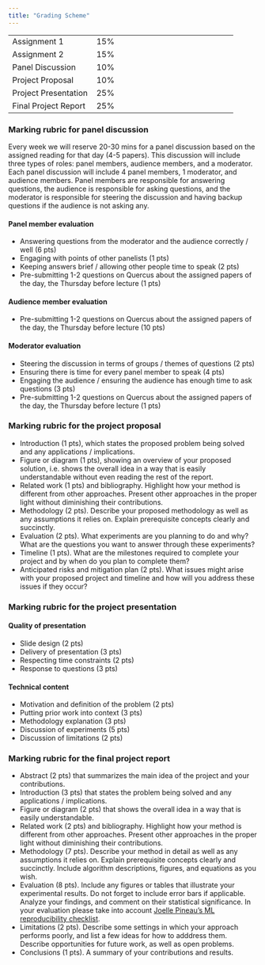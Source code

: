 ```yaml
---
title: "Grading Scheme"
---
```


|                            |                                               |
|----------------------------|-----------------------------------------------|
| Assignment 1            |          15%              |
| Assignment 2            |          15%              |
| Panel Discussion        |          10%              |
| Project Proposal        |          10%              |
| Project Presentation    |          25%              |
| Final Project Report    |          25%              |



### Marking rubric for panel discussion

Every week we will reserve 20-30 mins for a panel discussion based on the assigned reading for that day (4-5 papers).
This discussion will include three types of roles: panel members, audience members, and a moderator. Each panel discussion
will include 4 panel members, 1 moderator, and audience members. Panel members are responsible for answering questions,
the audience is responsible for asking questions, and the moderator is responsible for steering the discussion and having
backup questions if the audience is not asking any.  

#### Panel member evaluation

* Answering questions from the moderator and the audience correctly / well (6 pts)
* Engaging with points of other panelists (1 pts)
* Keeping answers brief / allowing other people time to speak (2 pts)
* Pre-submitting 1-2 questions on Quercus about the assigned papers of the day, the Thursday before lecture (1 pts)

#### Audience member evaluation
* Pre-submitting 1-2 questions on Quercus about the assigned papers of the day, the Thursday before lecture (10 pts)

#### Moderator evaluation

* Steering the discussion in terms of groups / themes of questions (2 pts)
* Ensuring there is time for every panel member to speak (4 pts)
* Engaging the audience / ensuring the audience has enough time to ask questions (3 pts) 
* Pre-submitting 1-2 questions on Quercus about the assigned papers of the day, the Thursday before lecture (1 pts)



### Marking rubric for the project proposal

* Introduction (1 pts), which states the proposed problem being solved and any applications / implications.
* Figure or diagram (1 pts), showing an overview of your proposed solution, i.e. shows the overall idea in a way that is easily understandable without even reading the rest of the report.
* Related work (1 pts) and bibliography. Highlight how your method is different from other approaches.
          Present other approaches in the proper light without diminishing their contributions.
* Methodology (2 pts). Describe your proposed methodology as well as any assumptions it relies on. Explain
prerequisite concepts clearly and succinctly. 
* Evaluation (2 pts). What experiments are you planning to do and why? What are the questions you want to answer through these experiments?
* Timeline (1 pts). What are the milestones required to complete your project and by when do you plan to complete them?
* Anticipated risks and mitigation plan (2 pts). What issues might arise with your proposed project and timeline and how will you address these issues if they occur?

### Marking rubric for the project presentation

#### Quality of presentation
* Slide design (2 pts)
* Delivery of presentation (3 pts)
* Respecting time constraints (2 pts)
* Response to questions (3 pts)

#### Technical content
* Motivation and definition of the problem (2 pts)
* Putting prior work into context (3 pts)
* Methodology explanation (3 pts)
* Discussion of experiments (5 pts)
* Discussion of limitations (2 pts)

### Marking rubric for the final project report


* Abstract (2 pts) that summarizes the main idea of the project and your contributions.
* Introduction (3 pts) that states the problem being solved and any applications / implications.
* Figure or diagram (2 pts) that shows the overall idea in a way that is easily understandable.
* Related work (2 pts) and bibliography. Highlight how your method is different from other approaches.
          Present other approaches in the proper light without diminishing their contributions.
* Methodology (7 pts). Describe your method in detail as well as any assumptions it relies on. Explain
prerequisite concepts clearly and succinctly. Include algorithm descriptions, figures, and equations as you
wish.
* Evaluation (8 pts). Include any figures or tables that illustrate your experimental results. Do not forget to include error bars if applicable. Analyze your findings, and comment on their statistical significance. In your
evaluation please take into account [Joelle Pineau's ML reproducibility checklist](https://www.cs.mcgill.ca/~jpineau/ReproducibilityChecklist.pdf).
* Limitations (2 pts). Describe some settings in which your approach performs poorly, and list a few ideas for
how to adddress them. Describe opportunities for future work, as well as open problems.
* Conclusions (1 pts). A summary of your contributions and results.